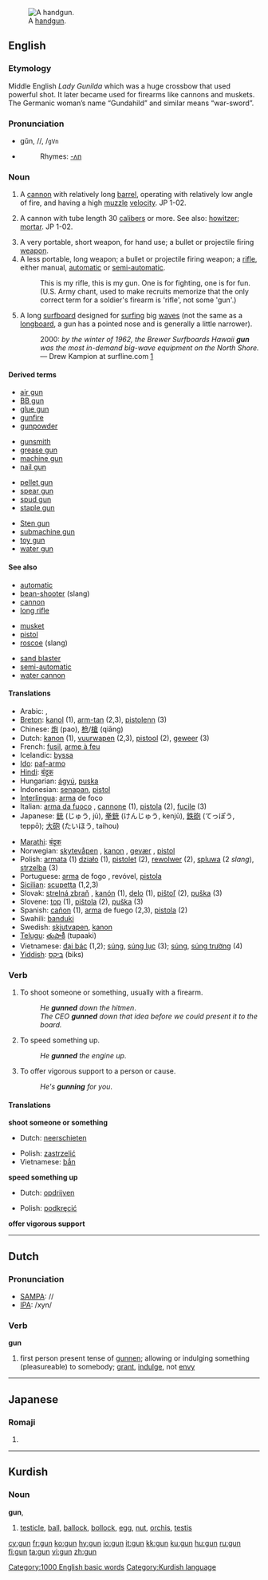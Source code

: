 {{see|gün}}
[[Image:Shining silver gun.jpg|thumb|right|A [[handgun]].]]
==English==

===Etymology===
Middle English ''Lady Gunilda'' which was a huge crossbow that used powerful shot. It later became used for firearms like cannons and muskets. The Germanic woman’s name “Gundahild” and similar means “war-sword”.

===Pronunciation===
*gŭn, /{{IPAchar|ɡʌn}}/, /<tt>gVn</tt>
*{{audio|en-us-gun.ogg|Audio (US)}}
*:Rhymes: [[Rhymes:English:-ʌn|-ʌn]]

===Noun===
{{en-noun}}

# {{cattag|Military}} A [[cannon]] with relatively long [[barrel]], operating with relatively low angle of fire, and having a high [[muzzle]] [[velocity]]. JP 1-02.
# {{cattag|Military}} A cannon with tube length 30 [[caliber]]s or more. See also: [[howitzer]]; [[mortar]]. JP 1-02.
# A very portable, short weapon, for hand use; a bullet or projectile firing [[weapon]].
# A less portable, long weapon; a bullet or projectile firing weapon; a [[rifle]], either manual, [[automatic]] or [[semi-automatic]].
#:This is my rifle, this is my gun. One is for fighting, one is for fun. (U.S. Army chant, used to make recruits memorize that the only correct term for a soldier's firearm is 'rifle', not some 'gun'.)
# {{cattag|surfing}} A long [[surfboard]] designed for [[surfing]] big [[wave]]s (not the same as a [[longboard]], a gun has a pointed nose and is generally a little narrower).
#: 2000: ''by the winter of 1962, the Brewer Surfboards Hawaii '''gun''' was the most in-demand big-wave equipment on the North Shore.'' &mdash; Drew Kampion at surfline.com [http://www.surfline.com/surfaz/surfaz.cfm?id=766]

====Derived terms====
{{top4}}
*[[air gun]]
*[[BB gun]]
*[[glue gun]]
*[[gunfire]]
*[[gunpowder]]
{{mid4}}
*[[gunsmith]]
*[[grease gun]]
*[[machine gun]]
*[[nail gun]]
{{mid4}}
*[[pellet gun]]
*[[spear gun]]
*[[spud gun]]
*[[staple gun]]
{{mid4}}
*[[Sten gun]]
*[[submachine gun]]
*[[toy gun]]
*[[water gun]]
{{bottom}}

====See also====
{{top3}}
*[[automatic]]
*[[bean-shooter]] (slang)
*[[cannon]]
*[[long rifle]]
{{mid3}}
*[[musket]]
*[[pistol]]
*[[roscoe]] (slang)
{{mid3}}
*[[sand blaster]]
*[[semi-automatic]]
*[[water cannon]]
{{bottom}}

====Translations====
{{rfc-trans}}
{{top}}
*Arabic: {{ARchar|[[بندقية]]}}, {{ARchar|[[مسدس]]}}
*[[Breton]]: [[kanol]] {{m}} (1), [[arm-tan]] {{m}} (2,3), [[pistolenn]] {{f}} (3)
*Chinese: [[炮]] (pao), [[枪]]/[[槍]] (qiāng)
*Dutch: [[kanon]] {{n}} (1), [[vuurwapen]] {{n}} (2,3), [[pistool]] {{n}} (2), [[geweer]] {{n}} (3)
*French: [[fusil]], [[arme à feu]] {{f}}
*Icelandic: [[byssa]] {{f}}
*[[Ido]]: [[paf-armo]]
*[[Hindi]]: [[बंदूक]]
*Hungarian: [[ágyú]], [[puska]]
*Indonesian: [[senapan]], [[pistol]]
*[[Interlingua]]: [[arma]] de foco
*Italian: [[arma da fuoco]] {{f}}, [[cannone]] {{m}} (1), [[pistola]] {{f}} (2), [[fucile]] {{m}} (3)
*Japanese: [[銃]] (じゅう, jū), [[拳銃]] (けんじゅう, kenjū), [[鉄砲]] (てっぽう, teppō); [[大砲]] (たいほう, taihou)
{{mid}}
*[[Marathi]]: [[बंदूक]]
*Norwegian: [[skytevåpen]] {{n}}, [[kanon]] {{m}}, [[gevær]] {{n}}, [[pistol]] {{m}}
*Polish: [[armata]] {{f}} (1) [[działo]] {{n}} (1), [[pistolet]] {{m}} (2), [[rewolwer]] {{m}} (2), [[spluwa]] {{f}} (2 ''slang''), [[strzelba]] {{f}} (3)
*Portuguese: [[arma]] de fogo {{m}}, revóvel, [[pistola]] {{f}}
*[[Sicilian]]: [[scupetta]] {{f}} (1,2,3)
*Slovak: [[strelná zbraň]] {{m}}, [[kanón]] {{m}} (1), [[delo]] {{n}} (1), [[pištoľ]] {{f}} (2), [[puška]] {{f}} (3) 
*Slovene: [[top]] {{m}} (1), [[pištola]] {{f}} (2), [[puška]] {{f}} (3) 
*Spanish: [[cañon]] {{m}} (1), [[arma]] de fuego {{m}} (2,3), [[pistola]] {{f}} (2)
*Swahili: [[banduki]]
*Swedish: [[skjutvapen]], [[kanon]]
*[[Telugu]]: [[తుపాకీ]] (tupaaki)
*Vietnamese: [[đại bác]] (1,2); [[súng]], [[súng lục]] (3); [[súng]], [[súng trường]] (4)
*[[Yiddish]]: [[ביקס]] (biks)
{{bottom}}

===Verb===
{{en-verb|gun|n|ing}}

# {{italbrac|with "down"}} To shoot someone or something, usually with a firearm.
#: ''He '''gunned''' down the hitmen''.
#: ''The CEO '''gunned''' down that idea before we could present it to the board.''
# To speed something up.
#: ''He '''gunned''' the engine up''.
# To offer vigorous support to a person or cause.
#: ''He's '''gunning''' for you''.

====Translations====
'''shoot someone or something'''
{{top}}
*Dutch: [[neerschieten]]
{{mid}}
*Polish: [[zastrzelić]]
*Vietnamese: [[bắn]]
{{bottom}}

'''speed something up'''
{{top}}
*Dutch: [[opdrijven]]
{{mid}}
*Polish: [[podkręcić]]
{{bottom}}

'''offer vigorous support'''
{{top}}
{{mid}}
{{bottom}}

----

==Dutch==

===Pronunciation===
*[[w:SAMPA|SAMPA]]: //
*[[w:IPA|IPA]]: /xyn/

===Verb===
'''gun'''

# first person present tense of [[gunnen]]; allowing or indulging something (pleasureable) to somebody; [[grant]], [[indulge]], not [[envy]]

----

==Japanese==

===Romaji===
{{romaji|ぐん}}
# {{japdef|軍|[[army]]}}

----

==Kurdish==
===Noun===
'''gun''', {{m}}
# [[testicle]], [[ball]], [[ballock]], [[bollock]], [[egg]], [[nut]], [[orchis]], [[testis]]



[[Category:1000 English basic words]]
[[Category:Kurdish language]]

[[cy:gun]]
[[fr:gun]]
[[ko:gun]]
[[hy:gun]]
[[io:gun]]
[[it:gun]]
[[kk:gun]]
[[ku:gun]]
[[hu:gun]]
[[ru:gun]]
[[fi:gun]]
[[ta:gun]]
[[vi:gun]]
[[zh:gun]]